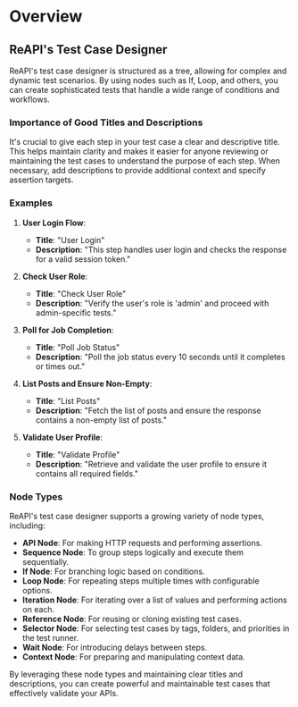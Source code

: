 # Overview

## ReAPI's Test Case Designer

ReAPI's test case designer is structured as a tree, allowing for complex and dynamic test scenarios. By using nodes such as If, Loop, and others, you can create sophisticated tests that handle a wide range of conditions and workflows.

### Importance of Good Titles and Descriptions

It's crucial to give each step in your test case a clear and descriptive title. This helps maintain clarity and makes it easier for anyone reviewing or maintaining the test cases to understand the purpose of each step. When necessary, add descriptions to provide additional context and specify assertion targets.

### Examples

1. **User Login Flow**:

   - **Title**: "User Login"
   - **Description**: "This step handles user login and checks the response for a valid session token."

2. **Check User Role**:

   - **Title**: "Check User Role"
   - **Description**: "Verify the user's role is 'admin' and proceed with admin-specific tests."

3. **Poll for Job Completion**:

   - **Title**: "Poll Job Status"
   - **Description**: "Poll the job status every 10 seconds until it completes or times out."

4. **List Posts and Ensure Non-Empty**:

   - **Title**: "List Posts"
   - **Description**: "Fetch the list of posts and ensure the response contains a non-empty list of posts."

5. **Validate User Profile**:
   - **Title**: "Validate Profile"
   - **Description**: "Retrieve and validate the user profile to ensure it contains all required fields."

### Node Types

ReAPI's test case designer supports a growing variety of node types, including:

- **API Node**: For making HTTP requests and performing assertions.
- **Sequence Node**: To group steps logically and execute them sequentially.
- **If Node**: For branching logic based on conditions.
- **Loop Node**: For repeating steps multiple times with configurable options.
- **Iteration Node**: For iterating over a list of values and performing actions on each.
- **Reference Node**: For reusing or cloning existing test cases.
- **Selector Node**: For selecting test cases by tags, folders, and priorities in the test runner.
- **Wait Node**: For introducing delays between steps.
- **Context Node**: For preparing and manipulating context data.

By leveraging these node types and maintaining clear titles and descriptions, you can create powerful and maintainable test cases that effectively validate your APIs.
 